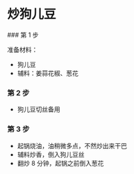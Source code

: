 # 炒狗儿豆


<Steps>
### 第 1 步

准备材料：

- 狗儿豆
- 辅料：姜蒜花椒、葱花

### 第 2 步

- 狗儿豆切丝备用

### 第 3 步

- 起锅烧油，油稍微多点，不然炒出来干巴
- 辅料炒香，倒入狗儿豆丝
- 翻炒 8 分钟，起锅之前倒入葱花

</Steps>